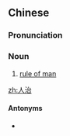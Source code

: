 ==Chinese==
{{zh-forms}}

===Pronunciation===
{{zh-pron
|m=rénzhì
|cat=n
}}

===Noun===
{{zh-noun}}

# [[rule of man]]

[[zh:人治]]

====Antonyms====
* {{zh-l|法治}}
